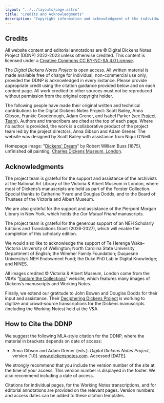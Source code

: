 ```yaml
---
layout: "../../layouts/page.astro"
title: "Credits and Acknowledgments"
description: "Copyright information and acknowledgment of the individuals and institutions who have supported the Digital Dickens Notes Project."
---
```


## Credits

All website content and editorial annotations are © Digital Dickens Notes Project (DDNP) 2022-2023 unless otherwise credited. This content is licensed under a [Creative Commons CC BY-NC-SA 4.0 License](https://creativecommons.org/licenses/by-nc-sa/4.0/).

The _Digital Dickens Notes Project_ is open access. All written material is made available free of charge for individual, non-commercial use only, provided the DDNP is acknowledged in every instance. Please provide appropriate credit using the citation guidance provided below and on each content page. All work credited to other sources must not be reproduced without permission from the original copyright holder.

The following people have made their original written and technical contributions to the Digital Dickens Notes Project: Scott Bailey, Anna Gibson, Frankie Goodenough, Adam Grener, and Isabel Parker (see [Project Team](/about/team/)). Authors and transcribers are cited at the top of each page. Where no author is provided, the work is a collaborative product of the project team led by the project directors, Anna Gibson and Adam Grener. The website was designed by Scott Bailey with assistance from Niqui O’Neill.

Homepage image: "[Dickens' Dream](https://artuk.org/discover/artworks/dickenss-dream-191221)" by Robert William Buss (1875), unfinished oil painting, [Charles Dickens Museum, London](https://dickensmuseum.com/).

## Acknowledgments

The project team is grateful for the support and assistance of the archivists at the National Art Library of the Victoria & Albert Museum in London, where most of Dickens’s manuscripts are held as part of the Forster Collection. Special thanks to Catherine Yvard and Douglas Dodds, and to the Board of Trustees of the Victoria and Albert Museum.

We are also grateful for the support and assistance of the Pierpont Morgan Library in New York, which holds the _Our Mutual Friend_ manuscripts.

The project team is grateful for the generous support of an NEH Scholarly Editions and Translations Grant (2026-2027), which will enable the completion of this scholarly edition.

We would also like to acknowledge the support of Te Herenga Waka–Victoria University of Wellington; North Carolina State University Department of English; the Wimmer Family Foundation; Duquesne University’s NEH Endowment Fund; the Duke PhD Lab in Digital Knowledge; and NINES.

All images credited © Victoria & Albert Museum, London come from the V&A’s “[Explore the Collections](https://www.vam.ac.uk/collections?type=featured)” website, which features many images of Dickens’s manuscripts and Working Notes.

Finally, we extend our gratitude to John Bowen and Douglas Dodds for their input and assistance. Their [Deciphering Dickens Project](https://www.vam.ac.uk/research/projects/deciphering-dickens) is working to digitize and crowd-source transcriptions for the Dickens manuscripts (including the Working Notes) held at the V&A.

## How to Cite the DDNP

We suggest the following MLA-style citation for the DDNP, where the material in brackets depends on date of access:

- Anna Gibson and Adam Grener (eds.). _Digital Dickens Notes Project_, version [1.0]. www.dickensnotes.com. Accessed [DATE].

We strongly recommend that you include the version number of the site at the time of your access. This version number is displayed in the footer. We also recommend including a date of access.

Citations for individual pages, for the Working Notes transcriptions, and for editorial annotations are provided on the relevant pages. Version numbers and access dates can be added to these citation templates.
